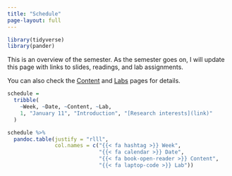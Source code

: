 ```yaml
---
title: "Schedule"
page-layout: full
---
```


```r
library(tidyverse)
library(pander)
```

This is an overview of the semester. As the semester goes on, I will update this page with links to slides, readings, and lab assignments.

You can also check the [Content](/content/) and [Labs](/labs/) pages for details.

```r
schedule =
  tribble(
    ~Week, ~Date, ~Content, ~Lab,
    1, "January 11", "Introduction", "[Research interests](link)" 
  )
```

<div class="centered-table">

```r
schedule %>% 
  pandoc.table(justify = "rlll",
               col.names = c("{{< fa hashtag >}} Week",
                             "{{< fa calendar >}} Date",
                             "{{< fa book-open-reader >}} Content",
                             "{{< fa laptop-code >}} Lab"))
```

</div>
